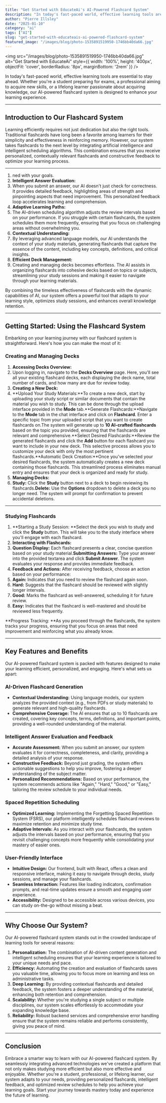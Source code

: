 ```yaml
---
title: "Get Started with EducateAi's AI-Powered Flashcard System"
description: "In today's fast-paced world, effective learning tools are essential to stay ahead. Whether you're a student preparing for exams, a professional aiming to acquire new skills, or a lifelong learner pass..."
author: "Pierre Illsley"
date: "2025-01-10"
category: "ai"
tags: ["AI"]
slug: "get-started-with-educateais-ai-powered-flashcard-system"
featured_image: "/images/blog/photo-1535891519950-1746bb40da66.jpg"
---
```


<img
  src="/images/blog/photo-1535891519950-1746bb40da66.jpg"
  alt="Get Started with EducateAi"
  style={{ width: '100%', height: '400px', objectFit: 'cover', borderRadius: '8px', marginBottom: '2rem' }}
/>


In today's fast-paced world, effective learning tools are essential to stay ahead. Whether you're a student preparing for exams, a professional aiming to acquire new skills, or a lifelong learner passionate about acquiring knowledge, our AI-powered flashcard system is designed to enhance your learning experience.

---

## Introduction to Our Flashcard System

Learning efficiently requires not just dedication but also the right tools. Traditional flashcards have long been a favorite among learners for their simplicity and effectiveness in reinforcing memory. However, our system takes flashcards to the next level by integrating artificial intelligence and intelligent scheduling algorithms. This combination ensures that you receive personalized, contextually relevant flashcards and constructive feedback to optimize your learning process.

---

1. ned with your goals.
2. **Intelligent Answer Evaluation:**
3. When you submit an answer, our AI doesn't just check for correctness. It provides detailed feedback, highlighting areas of strength and pinpointing aspects that need improvement. This personalized feedback loop accelerates learning and comprehension.
4. **Adaptive Learning Paths:**
5. The AI-driven scheduling algorithm adjusts the review intervals based on your performance. If you struggle with certain flashcards, the system schedules them more frequently, ensuring that you focus on challenging areas without overwhelming you.
6. **Contextual Understanding:**
7. By leveraging advanced language models, our AI understands the context of your study materials, generating flashcards that capture the essence of the content, including key concepts, definitions, and critical insights.
8. **Efficient Deck Management:**
9. Creating and managing decks becomes effortless. The AI assists in organizing flashcards into cohesive decks based on topics or subjects, streamlining your study sessions and making it easier to navigate through your learning materials.

By combining the timeless effectiveness of flashcards with the dynamic capabilities of AI, our system offers a powerful tool that adapts to your learning style, optimizes study sessions, and enhances overall knowledge retention.

---

## Getting Started: Using the Flashcard System

Embarking on your learning journey with our flashcard system is straightforward. Here's how you can make the most of it:

### Creating and Managing Decks

1. **Accessing Decks Overview:**
2. Upon logging in, navigate to the **Decks Overview** page. Here, you'll see all your existing flashcard decks, each displaying the deck name, total number of cards, and how many are due for review today.
3. **Creating a New Deck:**
4. **Upload Your Study Materials:**To create a new deck, start by uploading your study script or similar documents that contain the material you wish to study. This can be done through the upload interface provided in the **Mode** tab.**Generate Flashcards:**Navigate to the **Mode** tab in the chat interface and click on **Flashcard**. Enter a specific topic from your uploaded script that you want to create flashcards on.The system will generate up to **10 AI-crafted flashcards** based on the topic you provided, ensuring that the flashcards are relevant and comprehensive.**Select Desired Flashcards:**Review the generated flashcards and click the **Add** button for each flashcard you want to include in your new deck. This selective process allows you to customize your deck with only the most pertinent flashcards.**Automatic Deck Creation:**Once you've selected your desired flashcards, the system automatically creates a new deck containing those flashcards. This streamlined process eliminates manual entry and ensures that your deck is organized and ready for study.
5. **Managing Decks:**
6. **Study:** Click the **Study** button next to a deck to begin reviewing its flashcards.**Delete:** Use the **Options** dropdown to delete a deck you no longer need. The system will prompt for confirmation to prevent accidental deletions.

---

### Studying Flashcards

1. **Starting a Study Session: **Select the deck you wish to study and click the **Study** button. This will take you to the study interface where you'll engage with each flashcard.
2. **Interacting with Flashcards:**
3. **Question Display:** Each flashcard presents a clear, concise question based on your study material.**Submitting Answers:** Type your answer into the provided textarea and click **Submit Answer**. The system evaluates your response and provides immediate feedback.
4. **Feedback and Actions:** After receiving feedback, choose an action based on your performance:
5. **Again:** Indicates that you need to review the flashcard again soon.
6. **Hard:** Suggests that the flashcard should be reviewed with slightly longer intervals.
7. **Good:** Marks the flashcard as well-answered, scheduling it for future review.
8. **Easy:** Indicates that the flashcard is well-mastered and should be reviewed less frequently.

**Progress Tracking: **As you proceed through the flashcards, the system tracks your progress, ensuring that you focus on areas that need improvement and reinforcing what you already know.

---

## Key Features and Benefits

Our AI-powered flashcard system is packed with features designed to make your learning efficient, personalized, and engaging. Here's what sets us apart:

### AI-Driven Flashcard Generation

- **Contextual Understanding:** Using language models, our system analyzes the provided context (e.g., from PDFs or study materials) to generate relevant and high-quality flashcards.
- **Comprehensive Coverage:** The AI ensures that up to 10 flashcards are created, covering key concepts, terms, definitions, and important points, providing a well-rounded understanding of the material.

### Intelligent Answer Evaluation and Feedback

- **Accurate Assessment:** When you submit an answer, our system evaluates it for correctness, completeness, and clarity, providing a detailed analysis of your response.
- **Constructive Feedback:** Beyond just grading, the system offers actionable suggestions to help you improve, fostering a deeper understanding of the subject matter.
- **Personalized Recommendations:** Based on your performance, the system recommends actions like "Again," "Hard," "Good," or "Easy," tailoring the review schedule to your individual needs.

### Spaced Repetition Scheduling

- **Optimized Learning:** Implementing the Forgetting Spaced Repetition System (FSRS), our platform intelligently schedules flashcard reviews to maximize retention and minimize study time.
- **Adaptive Intervals:** As you interact with your flashcards, the system adjusts the intervals based on your performance, ensuring that you revisit challenging concepts more frequently while consolidating your mastery of easier ones.

### User-Friendly Interface

- **Intuitive Design:** Our frontend, built with React, offers a clean and responsive interface, making it easy to navigate through decks, study sessions, and manage your flashcards.
- **Seamless Interaction:** Features like loading indicators, confirmation prompts, and real-time updates ensure a smooth and engaging user experience.
- **Accessibility:** Designed to be accessible across various devices, you can study on-the-go without missing a beat.

---

## Why Choose Our System?

Our AI-powered flashcard system stands out in the crowded landscape of learning tools for several reasons:

1. **Personalization:** The combination of AI-driven content generation and intelligent scheduling ensures that your learning experience is tailored to your unique needs and pace.
2. **Efficiency:** Automating the creation and evaluation of flashcards saves you valuable time, allowing you to focus more on learning and less on administrative tasks.
3. **Deep Learning:** By providing contextual flashcards and detailed feedback, the system fosters a deeper understanding of the material, enhancing both retention and comprehension.
4. **Scalability:** Whether you're studying a single subject or multiple disciplines, our system scales effortlessly to accommodate your expanding knowledge base.
5. **Reliability:** Robust backend services and comprehensive error handling ensure that the system remains reliable and performs consistently, giving you peace of mind.

---

## Conclusion

Embrace a smarter way to learn with our AI-powered flashcard system. By seamlessly integrating advanced technologies we've created a platform that not only makes studying more efficient but also more effective and enjoyable. Whether you're a student, professional, or lifelong learner, our system adapts to your needs, providing personalized flashcards, intelligent feedback, and optimized review schedules to help you achieve your learning goals. Start your journey towards mastery today and experience the future of learning.

